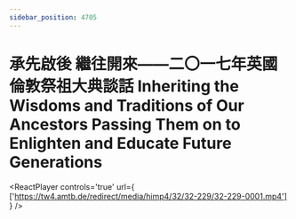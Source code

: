```yaml
---
sidebar_position: 4705
---
```



# 承先啟後 繼往開來——二〇一七年英國倫敦祭祖大典談話 Inheriting the Wisdoms and Traditions of Our Ancestors Passing Them on to Enlighten and Educate Future Generations

<ReactPlayer controls='true' url={ ['https://tw4.amtb.de/redirect/media/himp4/32/32-229/32-229-0001.mp4'] } />